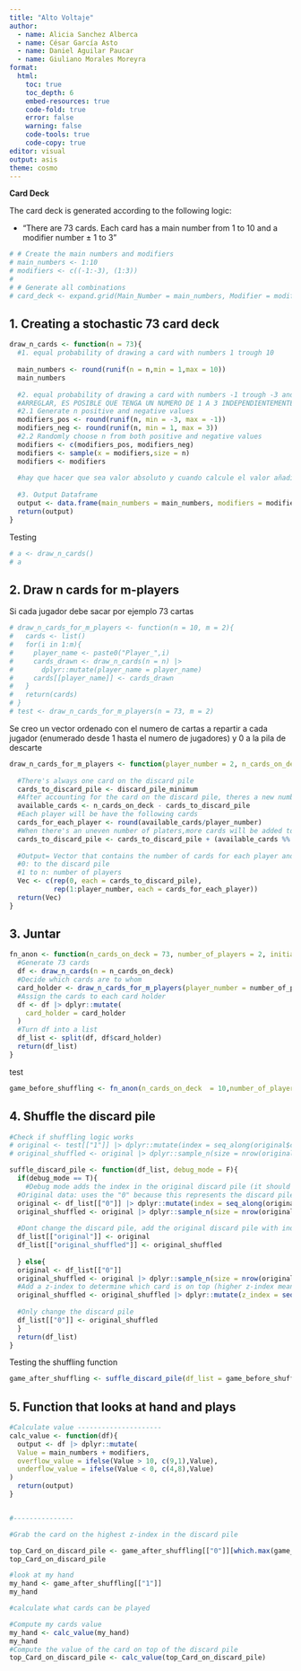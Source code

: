 ```yaml
---
title: "Alto Voltaje"
author: 
  - name: Alicia Sanchez Alberca
  - name: César García Asto
  - name: Daniel Aguilar Paucar
  - name: Giuliano Morales Moreyra
format: 
  html:
    toc: true
    toc_depth: 6
    embed-resources: true
    code-fold: true
    error: false
    warning: false
    code-tools: true
    code-copy: true
editor: visual
output: asis
theme: cosmo 
---
```


**Card Deck**

The card deck is generated according to the following logic:

-   "There are 73 cards. Each card has a main number from 1 to 10 and a modifier number ± 1 to 3"

```r
# # Create the main numbers and modifiers
# main_numbers <- 1:10
# modifiers <- c((-1:-3), (1:3))
# 
# # Generate all combinations
# card_deck <- expand.grid(Main_Number = main_numbers, Modifier = modifiers) |> dplyr::mutate(Value = Main_Number + Modifier)
```

## 1. Creating a stochastic 73 card deck

```r
draw_n_cards <- function(n = 73){
  #1. equal probability of drawing a card with numbers 1 trough 10
  
  main_numbers <- round(runif(n = n,min = 1,max = 10))
  main_numbers
  
  #2. equal probability of drawing a card with numbers -1 trough -3 and 1 trough 3
  #ARREGLAR, ES POSIBLE QUE TENGA UN NUMERO DE 1 A 3 INDEPENDIENTEMENTE PERO TODOS TIENEN AMBOS VALORES + Y - 
  #2.1 Generate n positive and negative values
  modifiers_pos <- round(runif(n, min = -3, max = -1))
  modifiers_neg <- round(runif(n, min = 1, max = 3))
  #2.2 Randomly choose n from both positive and negative values
  modifiers <- c(modifiers_pos, modifiers_neg)
  modifiers <- sample(x = modifiers,size = n)
  modifiers <- modifiers
  
  #hay que hacer que sea valor absoluto y cuando calcule el valor añadir las columnas +1 y -1 para ambos valores
  
  #3. Output Dataframe
  output <- data.frame(main_numbers = main_numbers, modifiers = modifiers)
  return(output)
}
```

Testing

```r
# a <- draw_n_cards()
# a
```

## 2. Draw n cards for m-players

Si cada jugador debe sacar por ejemplo 73 cartas

```r
# draw_n_cards_for_m_players <- function(n = 10, m = 2){
#   cards <- list()
#   for(i in 1:m){
#     player_name <- paste0("Player_",i) 
#     cards_drawn <- draw_n_cards(n = n) |> 
#       dplyr::mutate(player_name = player_name)
#     cards[[player_name]] <- cards_drawn
#   }
#   return(cards)
# }
# test <- draw_n_cards_for_m_players(n = 73, m = 2)
```

Se creo un vector ordenado con el numero de cartas a repartir a cada jugador (enumerado desde 1 hasta el numero de jugadores) y 0 a la pila de descarte

```r
draw_n_cards_for_m_players <- function(player_number = 2, n_cards_on_deck = 73, discard_pile_minimum = 1){
  
  #There's always one card on the discard pile
  cards_to_discard_pile <- discard_pile_minimum
  #After accounting for the card on the discard pile, theres a new number of available cards
  available_cards <- n_cards_on_deck - cards_to_discard_pile
  #Each player will be have the following cards
  cards_for_each_player <- round(available_cards/player_number)
  #When there's an uneven number of platers,more cards will be added to the discard pile
  cards_to_discard_pile <- cards_to_discard_pile + (available_cards %% player_number)
  
  #Output= Vector that contains the number of cards for each player and for the discard pile
  #0: to the discard pile
  #1 to n: number of players
  Vec <- c(rep(0, each = cards_to_discard_pile),
           rep(1:player_number, each = cards_for_each_player))
  return(Vec)
}
```

## 3. Juntar

```r
fn_anon <- function(n_cards_on_deck = 73, number_of_players = 2, initial_discard_pile = 1){
  #Generate 73 cards 
  df <- draw_n_cards(n = n_cards_on_deck)
  #Decide which cards are to whom
  card_holder <- draw_n_cards_for_m_players(player_number = number_of_players,n_cards_on_deck = n_cards_on_deck,discard_pile_minimum = initial_discard_pile)
  #Assign the cards to each card holder 
  df <- df |> dplyr::mutate(
    card_holder = card_holder
  )
  #Turn df into a list
  df_list <- split(df, df$card_holder)
  return(df_list)
}
```

test

```r
game_before_shuffling <- fn_anon(n_cards_on_deck  = 10,number_of_players = 1,initial_discard_pile = 4)
```

## 4. Shuffle the discard pile

```r
#Check if shuffling logic works
# original <- test[["1"]] |> dplyr::mutate(index = seq_along(original$card_holder))
# original_shuffled <- original |> dplyr::sample_n(size = nrow(original),replace = F)
```

```r
suffle_discard_pile <- function(df_list, debug_mode = F){
  if(debug_mode == T){
    #Debug mode adds the index in the original discard pile (it should be different when shuffled)
  #Original data: uses the "0" because this represents the discard pile
  original <- df_list[["0"]] |> dplyr::mutate(index = seq_along(original$card_holder))
  original_shuffled <- original |> dplyr::sample_n(size = nrow(original),replace = F)
  
  #Dont change the discard pile, add the original discard pile with index and with shuffling
  df_list[["original"]] <- original
  df_list[["original_shuffled"]] <- original_shuffled
  
  } else{
  original <- df_list[["0"]]
  original_shuffled <- original |> dplyr::sample_n(size = nrow(original),replace = F)
  #Add a z-index to determine which card is on top (higher z-index means it is closer to the top, lower is lower)
  original_shuffled <- original_shuffled |> dplyr::mutate(z_index = seq_along(original_shuffled$card_holder))
  
  #Only change the discard pile
  df_list[["0"]] <- original_shuffled
  }
  return(df_list)
}
```

Testing the shuffling function

```r
game_after_shuffling <- suffle_discard_pile(df_list = game_before_shuffling)
```

## 5. Function that looks at hand and plays

```r
#Calculate value ---------------------
calc_value <- function(df){
  output <- df |> dplyr::mutate(
  Value = main_numbers + modifiers,
  overflow_value = ifelse(Value > 10, c(9,1),Value),
  underflow_value = ifelse(Value < 0, c(4,8),Value)
)
  return(output)
}


#---------------

#Grab the card on the highest z-index in the discard pile

top_Card_on_discard_pile <- game_after_shuffling[["0"]][which.max(game_after_shuffling[["0"]]$z_index), ]
top_Card_on_discard_pile

#look at my hand
my_hand <- game_after_shuffling[["1"]]
my_hand

#calculate what cards can be played

#Compute my cards value
my_hand <- calc_value(my_hand)
my_hand
#Compute the value of the card on top of the discard pile
top_Card_on_discard_pile <- calc_value(top_Card_on_discard_pile)




```
